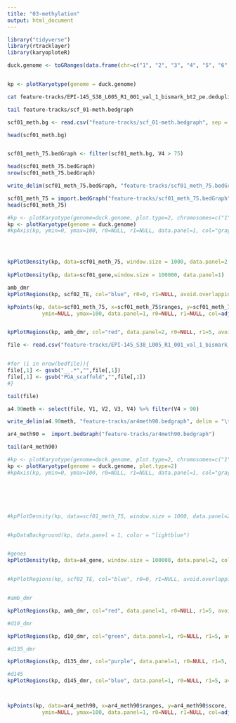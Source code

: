 ```yaml
---
title: "03-methylation"
output: html_document
---
```


```r
library("tidyverse")
library(rtracklayer)
library(karyoploteR)
```


```r

duck.genome <- toGRanges(data.frame(chr=c("1", "2", "3", "4", "5", "6", "7", "8", "9", "10", "11", "12", "13", "14", "15", "16", "17", "18" ), start=c(1, 1, 1, 1, 1, 1, 1, 1, 1, 1, 1, 1, 1, 1, 1, 1, 1, 1 ), end=c(89643857,	69596280,	57743597, 65288255, 67248332, 61759565, 43120122, 61151155, 38581958, 53961475, 51449921, 50438331, 44396874, 45393038, 47938513, 31980953, 34923512,	27737463)))


kp <- plotKaryotype(genome = duck.genome)

```


```bash
cat feature-tracks/EPI-145_S38_L005_R1_001_val_1_bismark_bt2_pe.deduplicated.bismark.cov.destrand.10x.bedgraph | sed 's/PGA_scaffold1__77_contigs__length_89643857/1/g' |  grep -v "scaffold" > feature-tracks/scf_01-meth.bedgraph

tail feature-tracks/scf_01-meth.bedgraph
```



```r
scf01_meth.bg <- read.csv("feature-tracks/scf_01-meth.bedgraph", sep = " ", header = FALSE)

head(scf01_meth.bg)


scf01_meth_75.bedGraph <- filter(scf01_meth.bg, V4 > 75)

head(scf01_meth_75.bedGraph)
nrow(scf01_meth_75.bedGraph)
```

```r
write_delim(scf01_meth_75.bedGraph, "feature-tracks/scf01_meth_75.bedGraph", delim = "\t", col_names = FALSE)
```




```r
scf01_meth_75 = import.bedGraph("feature-tracks/scf01_meth_75.bedGraph")
head(scf01_meth_75)
```




```r

#kp <- plotKaryotype(genome=duck.genome, plot.type=2, chromosomes=c("1", "2" ))
kp <- plotKaryotype(genome = duck.genome)
#kpAxis(kp, ymin=0, ymax=100, r0=NULL, r1=NULL, data.panel=1, col="gray50", cex=0.5)




kpPlotDensity(kp, data=scf01_meth_75, window.size = 1000, data.panel=2, col=adjustcolor("green", 0.5), lwd=0.5, border=adjustcolor("green", 0.5), r0=0, r1=1) 
  
kpPlotDensity(kp, data=scf01_gene,window.size = 100000, data.panel=1)  

amb_dmr
kpPlotRegions(kp, scf02_TE, col="blue", r0=0, r1=NULL, avoid.overlapping = TRUE, num.layers = 5)

kpPoints(kp, data=scf01_meth_75, x=scf01_meth_75$ranges, y=scf01_meth_75$score,
           ymin=NULL, ymax=100, data.panel=1, r0=NULL, r1=NULL, col=adjustcolor("dark blue"), pch=".", cex=1)


kpPlotRegions(kp, amb_dmr, col="red", data.panel=2, r0=NULL, r1=5, avoid.overlapping = TRUE, num.layers = 5)


```

```r
file <- read.csv("feature-tracks/EPI-145_S38_L005_R1_001_val_1_bismark_bt2_pe.deduplicated.bismark.cov.destrand.10x.bedgraph", header = FALSE, sep = " ")


#for (i in nrow(bedfile)){
file[,1] <- gsub("__.*","",file[,1])
file[,1] <- gsub("PGA_scaffold","",file[,1])
#}

tail(file)

a4.90meth <- select(file, V1, V2, V3, V4) %>% filter(V4 > 90)

write_delim(a4.90meth, "feature-tracks/ar4meth90.bedgraph", delim = "\t", col_names = FALSE)

ar4_meth90 =  import.bedGraph("feature-tracks/ar4meth90.bedgraph")

tail(ar4_meth90)
```









```r
#kp <- plotKaryotype(genome=duck.genome, plot.type=2, chromosomes=c("1", "2" ))
kp <- plotKaryotype(genome = duck.genome, plot.type=2)
#kpAxis(kp, ymin=0, ymax=100, r0=NULL, r1=NULL, data.panel=1, col="gray50", cex=0.5)






#kpPlotDensity(kp, data=scf01_meth_75, window.size = 1000, data.panel=2, col=adjustcolor("green", 0.5), lwd=0.5, border=adjustcolor("green", 0.5), r0=0, r1=1) 


#kpDataBackground(kp, data.panel = 1, color = "lightblue")


#genes   
kpPlotDensity(kp, data=a4_gene, window.size = 100000, data.panel=2, col="lightgrey", r0=0, r1=1.5)  


#kpPlotRegions(kp, scf02_TE, col="blue", r0=0, r1=NULL, avoid.overlapping = TRUE, num.layers = 5)


#amb_dmr

kpPlotRegions(kp, amb_dmr, col="red", data.panel=1, r0=NULL, r1=5, avoid.overlapping = TRUE, num.layers = 5)

#d10_dmr

kpPlotRegions(kp, d10_dmr, col="green", data.panel=1, r0=NULL, r1=5, avoid.overlapping = TRUE, num.layers = 5)

#d135_dmr

kpPlotRegions(kp, d135_dmr, col="purple", data.panel=1, r0=NULL, r1=5, avoid.overlapping = TRUE, num.layers = 5)

#d145
kpPlotRegions(kp, d145_dmr, col="blue", data.panel=1, r0=NULL, r1=5, avoid.overlapping = TRUE, num.layers = 5)



kpPoints(kp, data=ar4_meth90, x=ar4_meth90$ranges, y=ar4_meth90$score,
           ymin=NULL, ymax=100, data.panel=1, r0=NULL, r1=NULL, col=adjustcolor("dark blue"), pch=".", cex=1)



```